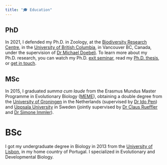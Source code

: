 ```yaml
---
title: "🎓 Education"
---
```


## **PhD**

In 2021, I defended my Ph.D. in Zoology, at the [Biodiversity Research Centre](https://biodiversity.ubc.ca/), in the [University of British Columbia](https://gilhenriques.github.io/www.ubc.ca), in Vancouver BC, Canada, under the supervision of [Dr Michael Doebeli](https://www.zoology.ubc.ca/~doebeli/webpage/). To learn more about my Ph.D. research, you can watch my Ph.D. [exit seminar](https://drive.google.com/file/d/1nkYLuEFouVqVUXvg4NqzLxNpD3SVc0La/view?usp=sharing), read my [Ph.D. thesis](https://open.library.ubc.ca/cIRcle/collections/ubctheses/24/items/1.0396426), or [get in touch](https://gilhenriques.github.io/index.html).

## **MSc**

In 2015, I graduated *summa cum laude* from the Erasmus Mundus Master Programme in Evolutionary Biology ([MEME](https://www.evobio.eu/)), obtaining a double degree from the [University of Groningen](https://www.rug.nl/) in the Netherlands (supervised by [Dr Ido Pen](https://www.rug.nl/staff/i.r.pen/)) and [Uppsala University](https://www.uu.se/en/) in Sweden (jointly supervised by [Dr Claus Rueffler](https://katalog.uu.se/profile/?id=N13-2069) and [Dr Simone Immler](https://simoneimmler.com/)).

# BSc

I got my undergraduate degree in Biology in 2013 from the [University of Lisbon](https://www.ulisboa.pt/en), in my home country of Portugal. I specialized in Evolutionary and Developmental Biology.
